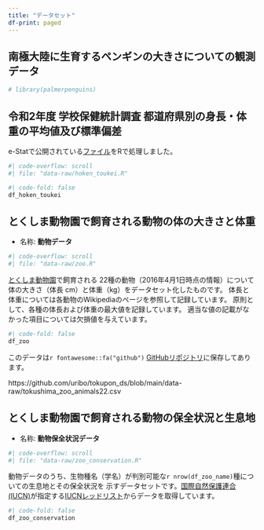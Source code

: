 ```yaml
---
title: "データセット"
df-print: paged
---
```


## 南極大陸に生育するペンギンの大きさについての観測データ

```r
# library(palmerpenguins)
```

## 令和2年度 学校保健統計調査 都道府県別の身長・体重の平均値及び標準偏差

e-Statで公開されている[ファイル](https://www.e-stat.go.jp/stat-search/files?page=1&layout=datalist&toukei=00400002&tstat=000001011648&cycle=0&tclass1=000001156246&tclass2=000001156248&stat_infid=000032108465&tclass3val=0)をRで処理しました。

```r
#| code-overflow: scroll
#| file: "data-raw/hoken_toukei.R"
```

```r
#| code-fold: false
df_hoken_toukei
```

## とくしま動物園で飼育される動物の体の大きさと体重

- 名称: **動物データ**

```r
#| code-overflow: scroll
#| file: "data-raw/zoo.R"
```

[とくしま動物園](https://www.city.tokushima.tokushima.jp/zoo/index.html)で飼育される
22種の動物（2016年4月1日時点の情報）について体の大きさ（体長 cm）と体重（kg）をデータセット化したものです。
体長と体重については各動物のWikipediaのページを参照して記録しています。
原則として、各種の体長および体重の最大値を記録しています。
適当な値の記載がなかった項目については欠損値を与えています。

```r
#| code-fold: false
df_zoo
```

このデータは`r fontawesome::fa("github")` [GitHubリポジトリ](https://github.com/uribo/tokupon_ds)に保存してあります。

https://github.com/uribo/tokupon_ds/blob/main/data-raw/tokushima_zoo_animals22.csv

## とくしま動物園で飼育される動物の保全状況と生息地

- 名称: **動物保全状況データ**

```r
#| code-overflow: scroll
#| file: "data-raw/zoo_conservation.R"
```

動物データのうち、生物種名（学名）が判別可能な`r nrow(df_zoo_name)`種についての生息地とその保全状況を
示すデータセットです。[国際自然保護連合(IUCN)](https://www.iucn.org)が指定する[IUCNレッドリスト](https://www.iucnredlist.org)からデータを取得しています。

```r
#| code-fold: false
df_zoo_conservation
```

